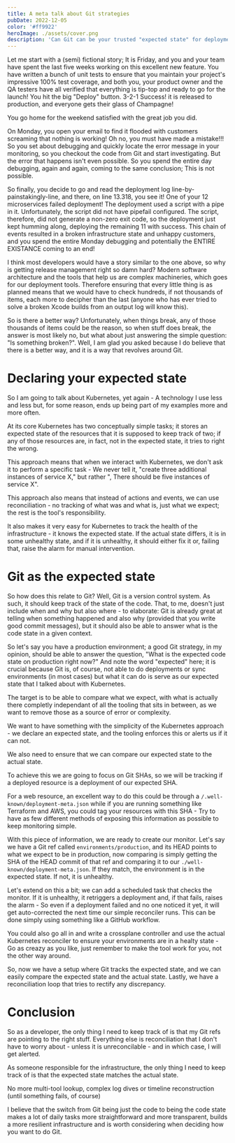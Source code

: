 ```yaml
---
title: A meta talk about Git strategies
pubDate: 2022-12-05
color: '#ff9922'
heroImage: ./assets/cover.png
description: 'Can Git can be your trusted "expected state" for deployments?'
---
```


Let me start with a (semi) fictional story; It is Friday, and you and your team have spent the last five weeks working on this excellent new feature. You have written a bunch of unit tests to ensure that you maintain your project's impressive 100% test coverage, and both you, your product owner and the QA testers have all verified that everything is tip-top and ready to go for the launch! You hit the big "Deploy" button. 3-2-1 Success! it is released to production, and everyone gets their glass of Champagne!

You go home for the weekend satisfied with the great job you did.

On Monday, you open your email to find it flooded with customers screaming that nothing is working! Oh no, you must have made a mistake!!! So you set about debugging and quickly locate the error message in your monitoring, so you checkout the code from Git and start investigating. But the error that happens isn't even possible. So you spend the entire day debugging, again and again, coming to the same conclusion; This is not possible.

So finally, you decide to go and read the deployment log line-by-painstakingly-line, and there, on line 13.318, you see it! One of your 12 microservices failed deployment! The deployment used a script with a pipe in it. Unfortunately, the script did not have pipefail configured. The script, therefore, did not generate a non-zero exit code, so the deployment just kept humming along, deploying the remaining 11 with success. This chain of events resulted in a broken infrastructure state and unhappy customers, and you spend the entire Monday debugging and potentially the ENTIRE EXISTANCE coming to an end!

I think most developers would have a story similar to the one above, so why is getting release management right so damn hard? Modern software architecture and the tools that help us are complex machineries, which goes for our deployment tools. Therefore ensuring that every little thing is as planned means that we would have to check hundreds, if not thousands of items, each more to decipher than the last (anyone who has ever tried to solve a broken Xcode builds from an output log will know this).

So is there a better way? Unfortunately, when things break, any of those thousands of items could be the reason, so when stuff does break, the answer is most likely no, but what about just answering the simple question: "Is something broken?". Well, I am glad you asked because I do believe that there is a better way, and it is a way that revolves around Git.

# Declaring your expected state

So I am going to talk about Kubernetes, yet again - A technology I use less and less but, for some reason, ends up being part of my examples more and more often.

At its core Kubernetes has two conceptually simple tasks; it stores an expected state of the resources that it is supposed to keep track of two; if any of those resources are, in fact, not in the expected state, it tries to right the wrong.

This approach means that when we interact with Kubernetes, we don't ask it to perform a specific task - We never tell it, "create three additional instances of service X," but rather ", There should be five instances of service X".

This approach also means that instead of actions and events, we can use reconciliation - no tracking of what was and what is, just what we expect; the rest is the tool's responsibility.

It also makes it very easy for Kubernetes to track the health of the infrastructure - it knows the expected state. If the actual state differs, it is in some unhealthy state, and if it is unhealthy, it should either fix it or, failing that, raise the alarm for manual intervention.

# Git as the expected state

So how does this relate to Git? Well, Git is a version control system. As such, it should keep track of the state of the code. That, to me, doesn't just include when and why but also where - to elaborate: Git is already great at telling when something happened and also why (provided that you write good commit messages), but it should also be able to answer what is the code state in a given context.

So let's say you have a production environment; a good Git strategy, in my opinion, should be able to answer the question, "What is the expected code state on production right now?" And note the word "expected" here; it is crucial because Git is, of course, not able to do deployments or sync environments (in most cases) but what it can do is serve as our expected state that I talked about with Kubernetes.

The target is to be able to compare what we expect, with what is actually there completly independant of all the tooling that sits in between, as we want to remove those as a source of error or complexity.

We want to have something with the simplicity of the Kubernetes approach - we declare an expected state, and the tooling enforces this or alerts us if it can not.

We also need to ensure that we can compare our expected state to the actual state.

To achieve this we are going to focus on Git SHAs, so we will be tracking if a deployed resource is a deployment of our expected SHA.

For a web resource, an excellent way to do this could be through a `/.well-known/deployment-meta.json` while if you are running something like Terraform and AWS, you could tag your resources with this SHA - Try to have as few different methods of exposing this information as possible to keep monitoring simple.

With this piece of information, we are ready to create our monitor. Let's say we have a Git ref called `environments/production`, and its HEAD points to what we expect to be in production, now comparing is simply getting the SHA of the HEAD commit of that ref and comparing it to our `./well-known/deployment-meta.json`. If they match, the environment is in the expected state. If not, it is unhealthy.

Let's extend on this a bit; we can add a scheduled task that checks the monitor. If it is unhealthy, it retriggers a deployment and, if that fails, raises the alarm - So even if a deployment failed and no one noticed it yet, it will get auto-corrected the next time our simple reconciler runs. This can be done simply using something like a GitHub workflow.

You could also go all in and write a crossplane controller and use the actual Kubernetes reconciler to ensure your environments are in a healty state - Go as creazy as you like, just remember to make the tool work for you, not the other way around.

So, now we have a setup where Git tracks the expected state, and we can easily compare the expected state and the actual state. Lastly, we have a reconciliation loop that tries to rectify any discrepancy.

# Conclusion

So as a developer, the only thing I need to keep track of is that my Git refs are pointing to the right stuff. Everything else is reconciliation that I don't have to worry about - unless it is unreconcilable - and in which case, I will get alerted.

As someone responsible for the infrastructure, the only thing I need to keep track of is that the expected state matches the actual state.

No more multi-tool lookup, complex log dives or timeline reconstruction (until something fails, of course)

I believe that the switch from Git being just the code to being the code state makes a lot of daily tasks more straightforward and more transparent, builds a more resilient infrastructure and is worth considering when deciding how you want to do Git.
